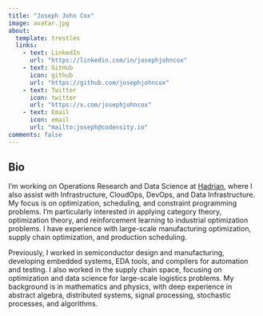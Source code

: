 ```yaml
---
title: "Joseph John Cox"
image: avatar.jpg
about:
  template: trestles
  links:
    - text: LinkedIn
      url: "https://linkedin.com/in/josephjohncox"
    - text: GitHub
      icon: github
      url: "https://github.com/josephjohncox"
    - text: Twitter
      icon: twitter
      url: "https://x.com/josephjohncox"
    - text: Email
      icon: email
      url: "mailto:joseph@codensity.io"
comments: false
---
```

:::{.column-page}

# Bio

I'm working on Operations Research and Data Science at [Hadrian](hadrian.co), where I also assist with Infrastructure, CloudOps, DevOps, and Data Infrastructure. My focus is on optimization, scheduling, and constraint programming problems. I'm particularly interested in applying category theory, optimization theory, and reinforcement learning to industrial optimization problems. I have experience with large-scale manufacturing optimization, supply chain optimization, and production scheduling.

Previously, I worked in semiconductor design and manufacturing, developing embedded systems, EDA tools, and compilers for automation and testing. I also worked in the supply chain space, focusing on optimization and data science for large-scale logistics problems. My background is in mathematics and physics, with deep experience in abstract algebra, distributed systems, signal processing, stochastic processes, and algorithms.
:::

<link rel="me" href="https://x.com/josephjohncox">
